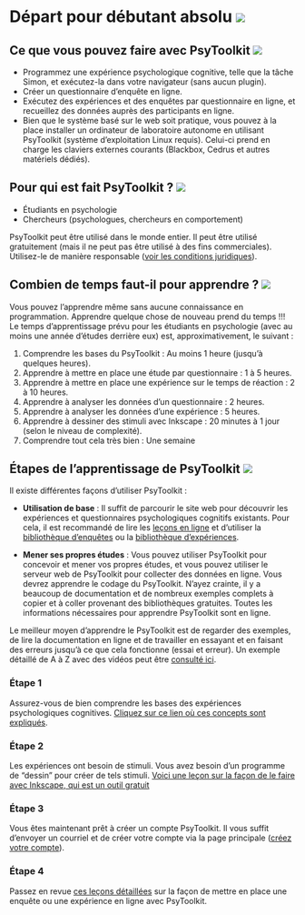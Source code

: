 # Départ pour débutant absolu [![](img/ukflag.png)](https://www.psytoolkit.org/doc3.4.0/absolutebeginners.html){#s3}

## Ce que vous pouvez faire avec PsyToolkit [![](img/ukflag.png)](https://www.psytoolkit.org/doc3.4.0/absolutebeginners.html#_what_type_of_things_you_can_do_with_psytoolkit){#s3-1}

* Programmez une expérience psychologique cognitive, telle que la tâche Simon, et exécutez-la dans votre navigateur (sans aucun plugin).
* Créer un questionnaire d'enquête en ligne.
* Exécutez des expériences et des enquêtes par questionnaire en ligne, et recueillez des données auprès des participants en ligne.
* Bien que le système basé sur le web soit pratique, vous pouvez à la place installer un ordinateur de laboratoire autonome en utilisant PsyToolkit (système d'exploitation Linux requis). Celui-ci prend en charge les claviers externes courants (Blackbox, Cedrus et autres matériels dédiés).

## Pour qui est fait PsyToolkit ? [![](img/ukflag.png)](https://www.psytoolkit.org/doc3.4.0/absolutebeginners.html#_what_type_of_things_you_can_do_with_psytoolkit){#s3-2}

* Étudiants en psychologie
* Chercheurs (psychologues, chercheurs en comportement)

PsyToolkit peut être utilisé dans le monde entier. Il peut être utilisé gratuitement (mais il ne peut pas être utilisé à des fins commerciales). Utilisez-le de manière responsable ([voir les conditions juridiques](#s14)).

## Combien de temps faut-il pour apprendre ? [![](img/ukflag.png)](https://www.psytoolkit.org/lessons/#lessons4){#s3-3}

Vous pouvez l'apprendre même sans aucune connaissance en programmation. Apprendre quelque chose de nouveau prend du temps !!! Le temps d'apprentissage prévu pour les étudiants en psychologie (avec au moins une année d'études derrière eux) est, approximativement, le suivant :

1. Comprendre les bases du PsyToolkit : Au moins 1 heure (jusqu'à quelques heures).
2. Apprendre à mettre en place une étude par questionnaire : 1 à 5 heures.
3. Apprendre à mettre en place une expérience sur le temps de réaction : 2 à 10 heures.
4. Apprendre à analyser les données d'un questionnaire : 2 heures.
5. Apprendre à analyser les données d'une expérience : 5 heures.
6. Apprendre à dessiner des stimuli avec Inkscape : 20 minutes à 1 jour (selon le niveau de complexité).
7. Comprendre tout cela très bien : Une semaine

## Étapes de l'apprentissage de PsyToolkit  [![](img/ukflag.png)](https://www.psytoolkit.org/doc3.4.0/absolutebeginners.html#_steps_of_learning_psytoolkit){#s3-4}

Il existe différentes façons d'utiliser PsyToolkit :

* **Utilisation de base** : Il suffit de parcourir le site web pour découvrir les expériences et questionnaires psychologiques cognitifs existants. Pour cela, il est recommandé de lire les [leçons en ligne](http://www.psytoolkit.org/lessons) et d'utiliser la [bibliothèque d'enquêtes](http://www.psytoolkit.org/survey-library) ou la [bibliothèque d'expériences](http://www.psytoolkit.org/survey-library).

* **Mener ses propres études** : Vous pouvez utiliser PsyToolkit pour concevoir et mener vos propres études, et vous pouvez utiliser le serveur web de PsyToolkit pour collecter des données en ligne. Vous devrez apprendre le codage du PsyToolkit. N'ayez crainte, il y a beaucoup de documentation et de nombreux exemples complets à copier et à coller provenant des bibliothèques gratuites. Toutes les informations nécessaires pour apprendre PsyToolkit sont en ligne.

Le meilleur moyen d'apprendre le PsyToolkit est de regarder des exemples, de lire la documentation en ligne et de travailler en essayant et en faisant des erreurs jusqu'à ce que cela fonctionne (essai et erreur). Un exemple détaillé de A à Z avec des vidéos peut être [consulté ici](#s6).

### Étape 1
Assurez-vous de bien comprendre les bases des expériences psychologiques cognitives. [Cliquez sur ce lien où ces concepts sont expliqués](https://www.psytoolkit.org/lessons/commonterms.html).

### Étape 2
Les expériences ont besoin de stimuli. Vous avez besoin d'un programme de "dessin" pour créer de tels stimuli. [Voici une leçon sur la façon de le faire avec Inkscape, qui est un outil gratuit](https://www.psytoolkit.org/lessons/inkscape.html)

### Étape 3
Vous êtes maintenant prêt à créer un compte PsyToolkit. Il vous suffit d'envoyer un courriel et de créer votre compte via la page principale ([créez votre compte](https://www.psytoolkit.org/c/3.1.0/)).

### Étape 4
Passez en revue [ces leçons détaillées](http://www.psytoolkit.org/lessons/#lessons4) sur la façon de mettre en place une enquête ou une expérience en ligne avec PsyToolkit.